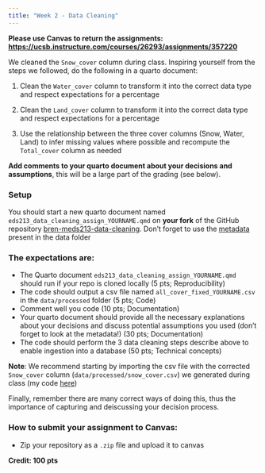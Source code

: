 ```yaml
---
title: "Week 2 - Data Cleaning"
---
```


**Please use Canvas to return the assignments: <https://ucsb.instructure.com/courses/26293/assignments/357220>{target="_blank"}**

We cleaned the `Snow_cover` column during class. Inspiring yourself from the steps we followed, do the following in a quarto document:

1. Clean the `Water_cover` column to transform it into the correct data type and respect expectations for a percentage

2. Clean the `Land_cover` column to transform it into the correct data type and respect expectations for a percentage

3. Use the relationship between the three cover columns (Snow, Water, Land) to infer missing values where possible and recompute the `Total_cover` column as needed

**Add comments to your quarto document about your decisions and assumptions**, this will be a large part of the grading (see below).


### Setup

You should start a new quarto document named `eds213_data_cleaning_assign_YOURNAME.qmd` on **your fork** of the GitHub repository [bren-meds213-data-cleaning](https://github.com/UCSB-Library-Research-Data-Services/bren-meds213-data-cleaning). Don't forget to use the [metadata](https://github.com/UCSB-Library-Research-Data-Services/bren-meds213-data-cleaning/blob/main/data/raw/01_ASDN_Readme.txt) present in the data folder


### The expectations are:

- The Quarto document `eds213_data_cleaning_assign_YOURNAME.qmd` should run if your repo is cloned locally (5 pts; Reproducibility)
- The code should output a csv file named `all_cover_fixed_YOURNAME.csv` in the `data/processed` folder (5 pts; Code)
- Comment well you code (10 pts; Documentation)
- Your quarto document should provide all the necessary explanations about your decisions and discuss potential assumptions you used (don't forget to look at the metadata!) (30 pts; Documentation)
- The code should perform the 3 data cleaning steps describe above to enable ingestion into a database (50 pts; Technical concepts)

**Note**: We recommend starting by importing the csv file with the corrected `Snow_cover` column (`data/processed/snow_cover.csv`) we generated during class (my code [here](https://github.com/UCSB-Library-Research-Data-Services/bren-meds213-data-cleaning/blob/later/data-cleaning.qmd))

Finally, remember there are many correct ways of doing this, thus the importance of capturing and deiscussing your decision process.

### How to submit your assignment to Canvas:

- Zip your repository as a `.zip` file and upload it to canvas

**Credit: 100 pts**


